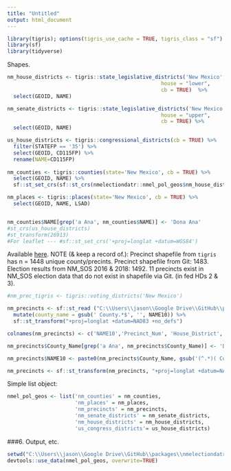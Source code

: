 ```yaml
---
title: "Untitled"
output: html_document
---
```


```r
library(tigris); options(tigris_use_cache = TRUE, tigris_class = "sf")
library(sf)
library(tidyverse)
```



Shapes.

```r
nm_house_districts <- tigris::state_legislative_districts('New Mexico', 
                                                  house = "lower", 
                                                  cb = TRUE)  %>%
  select(GEOID, NAME)

nm_senate_districts <- tigris::state_legislative_districts('New Mexico', 
                                                  house = "upper", 
                                                  cb = TRUE) %>%
  select(GEOID, NAME)

us_house_districts <- tigris::congressional_districts(cb = TRUE) %>%
  filter(STATEFP == '35') %>%
  select(GEOID, CD115FP) %>% 
  rename(NAME=CD115FP)
  
nm_counties <- tigris::counties(state='New Mexico', cb = TRUE) %>%
  select(GEOID, NAME) %>%
  sf::st_set_crs(sf::st_crs(nmelectiondatr::nmel_pol_geos$nm_house_districts))

nm_places <- tigris::places(state='New Mexico', cb = TRUE) %>%
  select(GEOID, NAME, LSAD)


nm_counties$NAME[grep('a Ana', nm_counties$NAME)] <- 'Dona Ana'
#st_crs(us_house_districts)
#st_transform(26913)  
#For leaflet --- #sf::st_set_crs('+proj=longlat +datum=WGS84')
```



Available [here](https://github.com/nvkelso/election-geodata).  NOTE (& keep a record of.):  Precinct shapefile from `tigris` has n = 1448 unique county/precints.  Precinct shapefile from Git: 1483.  Election results from NM_SOS 2016 & 2018: 1492.  11 precincts exist in NM_SOS election data that do not exist in shapefile via Git.  (in fed HDs 2 & 3).

```r
#nm_prec_tigris <- tigris::voting_districts('New Mexico') 

nm_precincts <- sf::st_read ("C:\\Users\\jason\\Google Drive\\GitHub\\packages\\nmelectiondatr\\data-raw\\nm-2012-precincts","precincts_2012")%>%
  mutate(county_name = gsub(' County.*$', '', NAME10)) %>%
  sf::st_transform("+proj=longlat +datum=NAD83 +no_defs")

colnames(nm_precincts) <- c('NAME10','Precinct_Num', 'House_District', 'Senate_District', 'USCong_District', 'County_Name', 'geometry')

nm_precincts$County_Name[grep('a Ana', nm_precincts$County_Name)] <- 'Dona Ana'

nm_precincts$NAME10 <- paste0(nm_precincts$County_Name, gsub('(^.*)( County.*$)', '\\2', nm_precincts$NAME10))

nm_precincts <- sf::st_transform(nm_precincts, "+proj=longlat +datum=NAD83 +no_defs")
```



Simple list object:

```r
nmel_pol_geos <- list('nm_counties' = nm_counties, 
                      'nm_places' = nm_places,
                      'nm_precincts' = nm_precincts,
                      'nm_senate_districts' = nm_senate_districts, 
                      'nm_house_districts' = nm_house_districts, 
                      'us_congress_districts'= us_house_districts)
```




###6. Output, etc. 

```r
setwd("C:\\Users\\jason\\Google Drive\\GitHub\\packages\\nmelectiondatr")
devtools::use_data(nmel_pol_geos, overwrite=TRUE)
```

